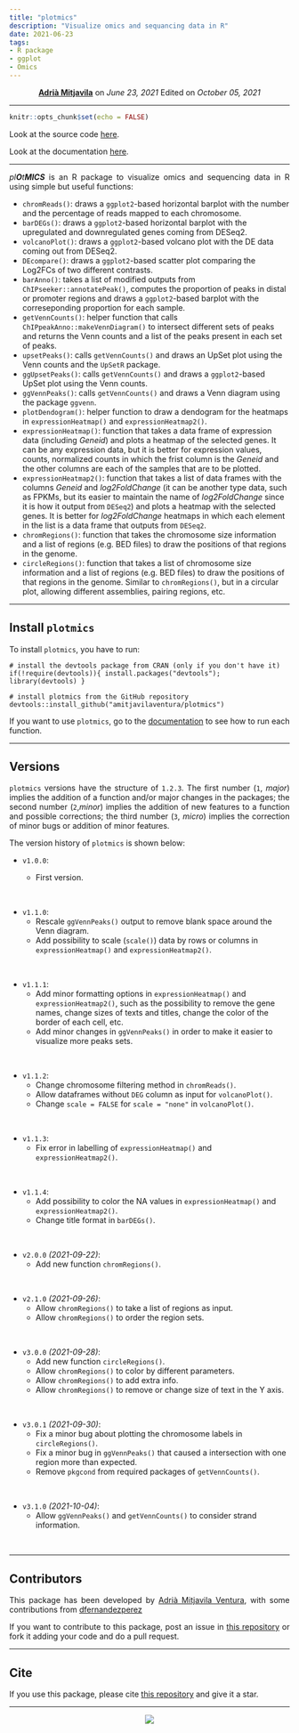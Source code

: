 ```yaml
---
title: "plotmics"
description: "Visualize omics and sequancing data in R"
date: 2021-06-23
tags: 
- R package
- ggplot
- Omics
---
```


<style>
    p {text-align: justify;}
</style>

<center>
<strong><a href="https://amitjavilaventura.github.io" target="_blank">Adrià Mitjavila</a></strong> on <em>June 23, 2021</em>
Edited on <em>October 05, 2021</em>
</center>

---

```r
knitr::opts_chunk$set(echo = FALSE)
```

Look at the source code [here](https://github.com/amitjavilaventura/plotmics).

Look at the documentation [here](https://amitjavilaventura.github.io/plotmics/).

---

_pl**O**t**MICS**_ is an R package to visualize omics and sequencing data in R using simple but useful functions:

* `chromReads()`: draws a `ggplot2`-based horizontal barplot with the number and the percentage of reads mapped to each chromosome.
* `barDEGs()`: draws a `ggplot2`-based horizontal barplot with the upregulated and downregulated genes coming from DESeq2.
* `volcanoPlot()`: draws a `ggplot2`-based volcano plot with the DE data coming out from DESeq2.
* `DEcompare()`: draws a `ggplot2`-based scatter plot comparing the Log2FCs of two different contrasts.
* `barAnno()`: takes a list of modified outputs from `ChIPseeker::annotatePeak()`, computes the proportion of peaks in distal or promoter regions and draws a `ggplot2`-based barplot with the correseponding proportion for each sample.
* `getVennCounts()`: helper function that calls `ChIPpeakAnno::makeVennDiagram()` to intersect different sets of peaks and returns the Venn counts and a list of the peaks present in each set of peaks.
* `upsetPeaks()`: calls `getVennCounts()` and draws an UpSet plot using the Venn counts and the `UpSetR` package.
* `ggUpsetPeaks()`: calls `getVennCounts()` and draws a `ggplot2`-based UpSet plot using the Venn counts.
* `ggVennPeaks()`: calls `getVennCounts()` and draws a Venn diagram using the package `ggvenn`.
* `plotDendogram()`: helper function to draw a dendogram for the heatmaps in `expressionHeatmap()` and `expressionHeatmap2()`.
* `expressionHeatmap()`: function that takes a data frame of expression data (including *Geneid*) and plots a heatmap of the selected genes. It can be any expression data, but it is better for expression values, counts, normalized counts in which the frist column is the *Geneid* and the other columns are each of the samples that are to be plotted.
* `expressionHeatmap2()`: function that takes a list of data frames with the columns *Geneid* and *log2FoldChange* (it can be another type data, such as FPKMs, but its easier to maintain the name of *log2FoldChange* since it is how it output from `DESeq2`) and plots a heatmap with the selected genes. It is better for *log2FoldChange* heatmaps in which each element in the list is a data frame that outputs from `DESeq2`.
* `chromRegions()`: function that takes the chromosome size information and a list of regions (e.g. BED files) to draw the positions of that regions in the genome.
* `circleRegions()`: function that takes a list of chromosome size information and a list of regions (e.g. BED files) to draw the positions of that regions in the genome. Similar to `chromRegions()`, but in a circular plot, allowing different assemblies, pairing regions, etc. 

---

## Install `plotmics`

To install `plotmics`, you have to run:

```
# install the devtools package from CRAN (only if you don't have it)
if(!require(devtools)){ install.packages("devtools"); library(devtools) }

# install plotmics from the GitHub repository
devtools::install_github("amitjavilaventura/plotmics")
```

If you want to use `plotmics`, go to the [documentation](https://amitjavilaventura.github.io/plotmics/) to see how to run each function.

---

## Versions

`plotmics` versions have the structure of `1.2.3`. The first number (`1`, *major*) implies the addition of a function and/or major changes in the packages; the second number (`2`,*minor*) implies the addition of new features to a function and possible corrections; the third number (`3`, *micro*) implies the correction of minor bugs or addition of minor features.

The version history of `plotmics` is shown below:

* `v1.0.0`: 

  + First version. 
  
<br>

* `v1.1.0`: 
  + Rescale `ggVennPeaks()` output to remove blank space around the Venn diagram.
  + Add possibility to scale (`scale()`) data by rows or columns in `expressionHeatmap()` and `expressionHeatmap2()`. 
  
<br>

* `v1.1.1`: 
  + Add minor formatting options in `expressionHeatmap()` and `expressionHeatmap2()`, such as the possibility to remove the gene names, change sizes of texts and titles, change the color of the border of each cell, etc.
  + Add minor changes in `ggVennPeaks()` in order to make it easier to visualize more peaks sets.  
  
<br>
  
* `v1.1.2`:
  + Change chromosome filtering method in `chromReads()`.
  + Allow dataframes without `DEG` column as input for `volcanoPlot()`.
  + Change `scale = FALSE` for `scale = "none"` in `volcanoPlot()`. 
  
<br>
  
* `v1.1.3`:
  + Fix error in labelling of `expressionHeatmap()` and `expressionHeatmap2()`.
  
<br>
  
* `v1.1.4`:
  + Add possibility to color the NA values in `expressionHeatmap()` and `expressionHeatmap2()`.
  + Change title format in `barDEGs()`. 
  
<br>
  
* `v2.0.0` *(2021-09-22)*:
  + Add new function `chromRegions()`. 
  
<br>
  
* `v2.1.0` *(2021-09-26)*:
  + Allow `chromRegions()` to take a list of regions as input.
  + Allow `chromRegions()` to order the region sets.
  
<br>
  
* `v3.0.0` *(2021-09-28)*:
  + Add new function `circleRegions()`.
  + Allow `chromRegions()` to color by different parameters.
  + Allow `chromRegions()` to add extra info.
  + Allow `chromRegions()` to remove or change size of text in the Y axis.
  
<br>
  
* `v3.0.1` *(2021-09-30)*:
  + Fix a minor bug about plotting the chromosome labels in `circleRegions()`.
  + Fix a minor bug in `ggVennPeaks()` that caused a intersection with one region more than expected.
  + Remove `pkgcond` from required packages of `getVennCounts()`.
  
<br>

* `v3.1.0` *(2021-10-04)*:
  + Allow `ggVennPeaks()` and `getVennCounts()` to consider strand information.
  
<br>


---

## Contributors

This package has been developed by [Adrià Mitjavila Ventura](https://amitjavilaventura.github.io), with some contributions from [dfernandezperez](https://github.com/dfernandezperez)

If you want to contribute to this package, post an issue in [this repository](https://github.com/amitjavilaventura/plotmics/) or fork it adding your code and do a pull request.

---

## Cite

If you use this package, please cite [this repository](https://github.com/amitjavilaventura/plotmics) and give it a star.

---

<center>
![](https://raw.githubusercontent.com/amitjavilaventura/plotmics/main/plotmics.png)
</center>